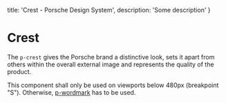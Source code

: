 
  title: 'Crest - Porsche Design System',
  description: 'Some description'
}

# Crest <ComponentStatus tagName="p-crest"></ComponentStatus>

The `p-crest` gives the Porsche brand a distinctive look, sets it apart from others within the overall external image
and represents the quality of the product.

<Notification heading="Usage hint" heading-tag="h2" state="error">
  This component shall only be used on viewports below 480px (breakpoint "S"). Otherwise, <a href="components/wordmark">p-wordmark</a> has to be used.
</Notification>

<Configurator tagName="p-crest" story={crestStory} />

